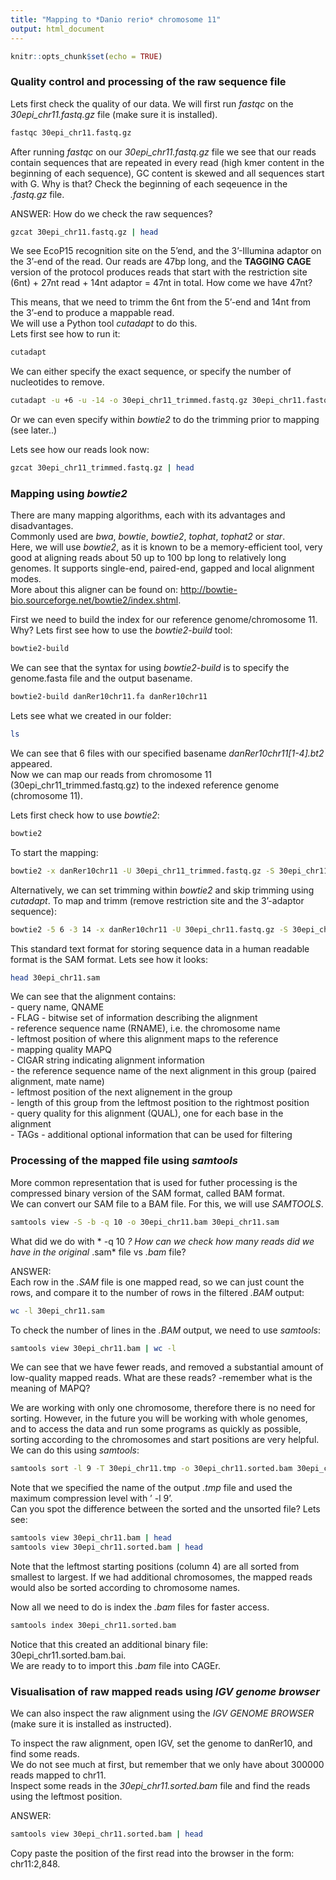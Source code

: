 ```yaml
---
title: "Mapping to *Danio rerio* chromosome 11"
output: html_document
---
```


```r
knitr::opts_chunk$set(echo = TRUE)
```
### Quality control and processing of the raw sequence file
Lets first check the quality of our data. We will first run *fastqc* on the *30epi_chr11.fastq.gz* file (make sure it is installed).
```bash
fastqc 30epi_chr11.fastq.gz
```

After running *fastqc* on our *30epi_chr11.fastq.gz* file we see that our reads contain sequences that are repeated in every read (high kmer content in the beginning of each sequence), GC content is skewed and all sequences start with G. Why is that? Check the beginning of each seqeuence in the *.fastq.gz* file.
  
  
ANSWER: How do we check the raw sequences?  
```bash
gzcat 30epi_chr11.fastq.gz | head
```

We see EcoP15 recognition site on the 5'end, and the 3'-Illumina adaptor on the 3'-end of the read. Our reads are 47bp long, and the __TAGGING CAGE__ version of the protocol produces reads that start with the restriction site (6nt) + 27nt read + 14nt adaptor = 47nt in total. How come we have 47nt?

This means, that we need to trimm the 6nt from the 5'-end and 14nt from the 3'-end to produce a mappable read.  
We will use a Python tool *cutadapt* to do this.  
Lets first see how to run it:

```bash
cutadapt
```

We can either specify the exact sequence, or specify the number of nucleotides to remove.

```bash
cutadapt -u +6 -u -14 -o 30epi_chr11_trimmed.fastq.gz 30epi_chr11.fastq.gz
```

Or we can even specify within *bowtie2* to do the trimming prior to mapping (see later..)

Lets see how our reads look now:
```bash
gzcat 30epi_chr11_trimmed.fastq.gz | head
```

### Mapping using *bowtie2* 
There are many mapping algorithms, each with its advantages and disadvantages.  
Commonly used are *bwa*, *bowtie*, *bowtie2*, *tophat*, *tophat2* or *star*.  
Here, we will use *bowtie2*, as it is known to be a memory-efficient tool, very good at aligning reads about 50 up to 100 bp long to relatively long genomes. It supports single-end, paired-end, gapped and local alignment modes.  
More about this aligner can be found on: <http://bowtie-bio.sourceforge.net/bowtie2/index.shtml>.

First we need to build the index for our reference genome/chromosome 11. Why?
Lets first see how to use the *bowtie2-build* tool:

```bash
bowtie2-build
```

We can see that the syntax for using *bowtie2-build* is to specify the genome.fasta file and the output basename.

```bash
bowtie2-build danRer10chr11.fa danRer10chr11
```

Lets see what we created in our folder:

```bash
ls
```

We can see that 6 files with our specified basename *danRer10chr11[1-4].bt2* appeared.  
Now we can map our reads from chromosome 11 (30epi_chr11_trimmed.fastq.gz) to the indexed reference genome (chromosome 11).

Lets first check how to use *bowtie2*: 
```bash
bowtie2
```

To start the mapping:
```bash
bowtie2 -x danRer10chr11 -U 30epi_chr11_trimmed.fastq.gz -S 30epi_chr11_trimmed.sam
```

Alternatively, we can set trimming within *bowtie2* and skip trimming using *cutadapt*. To map and trimm (remove restriction site and the 3'-adaptor sequence):
```bash
bowtie2 -5 6 -3 14 -x danRer10chr11 -U 30epi_chr11.fastq.gz -S 30epi_chr11.sam
```

This standard text format for storing sequence data in a human readable format is the SAM format. Lets see how it looks:  

```bash
head 30epi_chr11.sam
```
  
We can see that the alignment contains:  
   - query name, QNAME  
   - FLAG - bitwise set of information describing the alignment  
   - reference sequence name (RNAME), i.e. the chromosome name  
   - leftmost position of where this alignment maps to the reference  
   - mapping quality MAPQ  
   - CIGAR string indicating alignment information  
   - the reference sequence name of the next alignment in this group (paired alignment, mate name)  
   - leftmost position of the next alignement in the group  
   - length of this group from the leftmost position to the rightmost position  
   - query quality for this alignment (QUAL), one for each base in the alignment  
   - TAGs - additional optional information that can be used for filtering  

  
### Processing of the mapped file using *samtools*
More common representation that is used for futher processing is the compressed binary version of the SAM format, called BAM format.   
We can convert our SAM file to a BAM file. For this, we will use *SAMTOOLS*.  

```bash
samtools view -S -b -q 10 -o 30epi_chr11.bam 30epi_chr11.sam
```
What did we do with * -q 10 *? How can we check how many reads did we have in the original *.sam* file vs *.bam* file?  

ANSWER:  
Each row in the *.SAM* file is one mapped read, so we can just count the rows, and compare it to the number of rows in the filtered *.BAM* output:  

```bash
wc -l 30epi_chr11.sam
```

To check the number of lines in the *.BAM* output, we need to use *samtools*:  

```bash
samtools view 30epi_chr11.bam | wc -l
```

We can see that we have fewer reads, and removed a substantial amount of low-quality mapped reads. What are these reads? -remember what is the meaning of MAPQ?  

We are working with only one chromosome, therefore there is no need for sorting. However, in the future you will be working with whole genomes, and to access the data and run some programs as quickly as possible, sorting according to the chromosomes and start positions are very helpful.  
We can do this using *samtools*:  

```bash
samtools sort -l 9 -T 30epi_chr11.tmp -o 30epi_chr11.sorted.bam 30epi_chr11.bam
```
Note that we specified the name of the output *.tmp* file and used the maximum compression level with ' -l 9'.  
Can you spot the difference between the sorted and the unsorted file?
Lets see:  

```bash
samtools view 30epi_chr11.bam | head
samtools view 30epi_chr11.sorted.bam | head
```

Note that the leftmost starting positions (column 4) are all sorted from smallest to largest. If we had additional chromosomes, the mapped reads would also be sorted according to chromosome names.

Now all we need to do is index the *.bam* files for faster access.

```bash
samtools index 30epi_chr11.sorted.bam
```

Notice that this created an additional binary file: 30epi_chr11.sorted.bam.bai.  
We are ready to to import this *.bam* file into CAGEr.  

  
### Visualisation of raw mapped reads using *IGV genome browser*
We can also inspect the raw alignment using the _IGV GENOME BROWSER_ (make sure it is installed as instructed).

To inspect the raw alignment, open IGV, set the genome to danRer10, and find some reads.  
We do not see much at first, but remember  that we only have about 300000 reads mapped to chr11.  
Inspect some reads in the *30epi_chr11.sorted.bam* file and find the reads using the leftmost position.  

ANSWER: 
```bash
samtools view 30epi_chr11.sorted.bam | head
```

Copy paste the position of the first read into the browser in the form: chr11:2,848.




